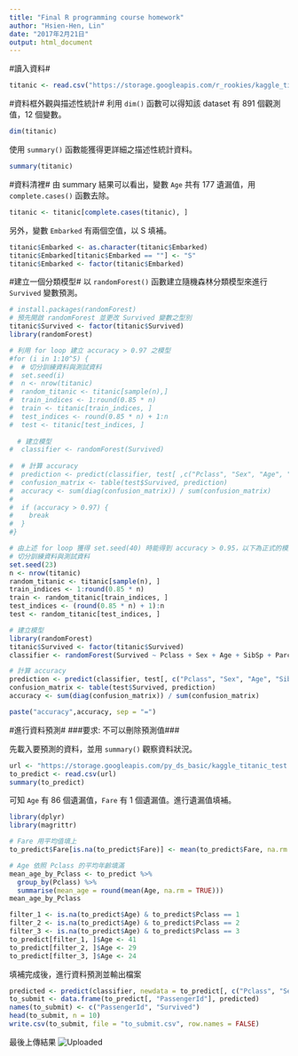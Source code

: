 ```yaml
---
title: "Final R programming course homework"
author: "Hsien-Hen, Lin"
date: "2017年2月21日"
output: html_document
---
```



#讀入資料#
```r
titanic <- read.csv("https://storage.googleapis.com/r_rookies/kaggle_titanic_train.csv")
```


#資料框外觀與描述性統計#
利用 `dim()` 函數可以得知該 dataset 有 891 個觀測值，12 個變數。
```r
dim(titanic)
```

使用 `summary()` 函數能獲得更詳細之描述性統計資料。
```r
summary(titanic)
```


#資料清裡#
由 summary 結果可以看出，變數 `Age` 共有 177 遺漏值，用 `complete.cases()` 函數去除。
```r
titanic <- titanic[complete.cases(titanic), ]
```

另外，變數 `Embarked` 有兩個空值，以 S 填補。
```r
titanic$Embarked <- as.character(titanic$Embarked)
titanic$Embarked[titanic$Embarked == ""] <- "S"
titanic$Embarked <- factor(titanic$Embarked)
```


#建立一個分類模型#
以 `randomForest()` 函數建立隨機森林分類模型來進行 `Survived` 變數預測。
```r
# install.packages(randomForest)
# 預先開啟 randomForest 並更改 Survived 變數之型別
titanic$Survived <- factor(titanic$Survived)
library(randomForest)

# 利用 for loop 建立 accuracy > 0.97 之模型
#for (i in 1:10^5) {
#  # 切分訓練資料與測試資料
#  set.seed(i)
#  n <- nrow(titanic)
#  random_titanic <- titanic[sample(n),]
#  train_indices <- 1:round(0.85 * n)
#  train <- titanic[train_indices, ]
#  test_indices <- round(0.85 * n) + 1:n
#  test <- titanic[test_indices, ]
  
  # 建立模型
#  classifier <- randomForest(Survived)
  
#  # 計算 accuracy
#  prediction <- predict(classifier, test[ ,c("Pclass", "Sex", "Age", "SibSp", "Parch", "Fare", "Embarked")])
#  confusion_matrix <- table(test$Survived, prediction)
#  accuracy <- sum(diag(confusion_matrix)) / sum(confusion_matrix)
#  
#  if (accuracy > 0.97) {
#    break
#  }
#}

# 由上述 for loop 獲得 set.seed(40) 時能得到 accuracy > 0.95，以下為正式的模型建立。
# 切分訓練資料與測試資料
set.seed(23)
n <- nrow(titanic) 
random_titanic <- titanic[sample(n), ]
train_indices <- 1:round(0.85 * n)
train <- random_titanic[train_indices, ]
test_indices <- (round(0.85 * n) + 1):n
test <- random_titanic[test_indices, ]

# 建立模型
library(randomForest)
titanic$Survived <- factor(titanic$Survived)
classifier <- randomForest(Survived ~ Pclass + Sex + Age + SibSp + Parch + Fare + Embarked, data = titanic, ntree = 10000)

# 計算 accuracy
prediction <- predict(classifier, test[, c("Pclass", "Sex", "Age", "SibSp", "Parch", "Fare", "Embarked")])
confusion_matrix <- table(test$Survived, prediction)
accuracy <- sum(diag(confusion_matrix)) / sum(confusion_matrix)

paste("accuracy",accuracy, sep = "=")

```


#進行資料預測#
###要求: 不可以刪除預測值###

先載入要預測的資料，並用 `summary()` 觀察資料狀況。
```r
url <- "https://storage.googleapis.com/py_ds_basic/kaggle_titanic_test.csv"
to_predict <- read.csv(url)
summary(to_predict)
```

可知 `Age` 有 86 個遺漏值，`Fare` 有 1 個遺漏值。進行遺漏值填補。
```r
library(dplyr)
library(magrittr)

# Fare 用平均值填上
to_predict$Fare[is.na(to_predict$Fare)] <- mean(to_predict$Fare, na.rm = TRUE)

# Age 依照 Pclass 的平均年齡填滿
mean_age_by_Pclass <- to_predict %>%
  group_by(Pclass) %>%
  summarise(mean_age = round(mean(Age, na.rm = TRUE)))
mean_age_by_Pclass
```
```r
filter_1 <- is.na(to_predict$Age) & to_predict$Pclass == 1
filter_2 <- is.na(to_predict$Age) & to_predict$Pclass == 2
filter_3 <- is.na(to_predict$Age) & to_predict$Pclass == 3
to_predict[filter_1, ]$Age <- 41
to_predict[filter_2, ]$Age <- 29
to_predict[filter_3, ]$Age <- 24
```

填補完成後，進行資料預測並輸出檔案
```r
predicted <- predict(classifier, newdata = to_predict[, c("Pclass", "Sex", "Age", "SibSp", "Parch", "Fare", "Embarked")])
to_submit <- data.frame(to_predict[, "PassengerId"], predicted)
names(to_submit) <- c("PassengerId", "Survived")
head(to_submit, n = 10)
write.csv(to_submit, file = "to_submit.csv", row.names = FALSE)
```

最後上傳結果
![Uploaded](Uploaded_Result.png)